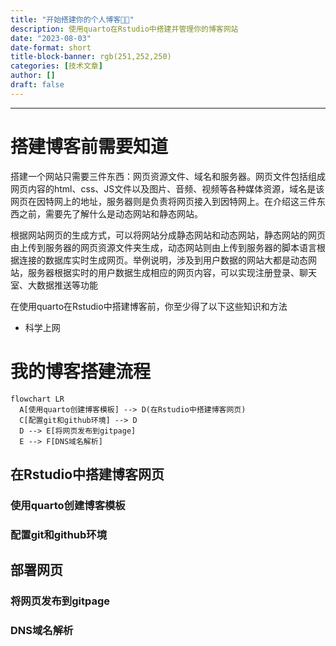 ```yaml
---
title: "开始搭建你的个人博客🧑‍💻"
description: 使用quarto在Rstudio中搭建并管理你的博客网站
date: "2023-08-03"
date-format: short
title-block-banner: rgb(251,252,250)
categories: [技术文章]
author: []
draft: false
---
```


------------------------------------------------------------------------

# 搭建博客前需要知道

搭建一个网站只需要三件东西：网页资源文件、域名和服务器。网页文件包括组成网页内容的html、css、JS文件以及图片、音频、视频等各种媒体资源，域名是该网页在因特网上的地址，服务器则是负责将网页接入到因特网上。在介绍这三件东西之前，需要先了解什么是动态网站和静态网站。

根据网站网页的生成方式，可以将网站分成静态网站和动态网站，静态网站的网页由上传到服务器的网页资源文件夹生成，动态网站则由上传到服务器的脚本语言根据连接的数据库实时生成网页。举例说明，涉及到用户数据的网站大都是动态网站，服务器根据实时的用户数据生成相应的网页内容，可以实现注册登录、聊天室、大数据推送等功能

在使用quarto在Rstudio中搭建博客前，你至少得了以下这些知识和方法

-   科学上网

# 我的博客搭建流程

```mermaid
flowchart LR
  A[使用quarto创建博客模板] --> D(在Rstudio中搭建博客网页)
  C[配置git和github环境] --> D
  D --> E[将网页发布到gitpage]
  E --> F[DNS域名解析]
```

## 在Rstudio中搭建博客网页

### 使用quarto创建博客模板

### 配置git和github环境

## 部署网页

### 将网页发布到gitpage

### DNS域名解析
